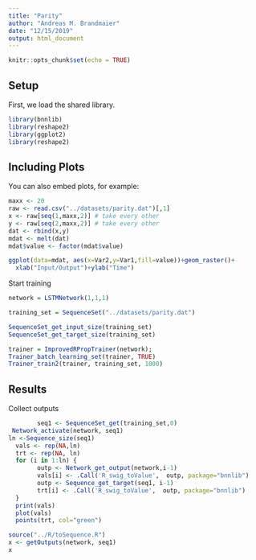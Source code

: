 ```yaml
---
title: "Parity"
author: "Andreas M. Brandmaier"
date: "12/15/2019"
output: html_document
---
```


```r
knitr::opts_chunk$set(echo = TRUE)
```

## Setup

First, we load the shared library.

```r
library(bnnlib)
library(reshape2)
library(ggplot2)
library(reshape2)
```

## Including Plots

You can also embed plots, for example:

```r

maxx <- 20
raw <- read.csv("../datasets/parity.dat")[,1]
x <- raw[seq(1,maxx,2)] # take every other
y <- raw[seq(2,maxx,2)] # take every other
dat <- rbind(x,y)
mdat <- melt(dat)
mdat$value <- factor(mdat$value)

ggplot(data=mdat, aes(x=Var2,y=Var1,fill=value))+geom_raster()+
  xlab("Input/Output")+ylab("Time")
```

Start training

```r

network = LSTMNetwork(1,1,1)

training_set = SequenceSet("../datasets/parity.dat")

SequenceSet_get_input_size(training_set)
SequenceSet_get_target_size(training_set)

trainer = ImprovedRPropTrainer(network);
Trainer_batch_learning_set(trainer, TRUE)
Trainer_train2(trainer, training_set, 1000)
```
	
	
## Results

Collect outputs

```r
		seq1 <- SequenceSet_get(training_set,0)
 Network_activate(network, seq1)
ln <-Sequence_size(seq1)
  vals <- rep(NA,ln)
  trt <- rep(NA, ln)
  for (i in 1:ln) {
		outp <- Network_get_output(network,i-1)
		vals[i] <- .Call('R_swig_toValue',  outp, package="bnnlib") 
		outp <- Sequence_get_target(seq1, i-1)
		trt[i] <- .Call('R_swig_toValue',  outp, package="bnnlib") 
  }
  print(vals)
  plot(vals)
  points(trt, col="green")
```

```r
source("../R/toSequence.R")
x <- getOutputs(network, seq1)
x
```




